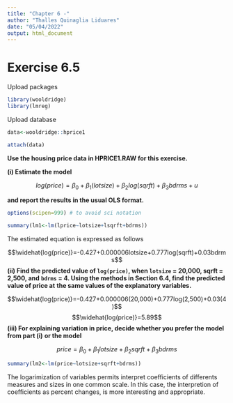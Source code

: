 ---
title: "Chapter 6 -"
author: "Thalles Quinaglia Liduares"
date: "05/04/2022"
output: html_document
---

# Exercise 6.5

Upload packages

```{r, warning=FALSE, message=FALSE}

library(wooldridge)
library(lmreg)

```


Upload database

```{r, warning=FALSE, message=FALSE}

data<-wooldridge::hprice1

attach(data)

```

**Use the housing price data in HPRICE1.RAW for this exercise.**

**(i) Estimate the model**

$$log(price)=\beta_0+\beta_1(lotsize)+\beta_2log(sqrft)+\beta_3bdrms+u$$

**and report the results in the usual OLS format.**

```{r}

options(scipen=999) # to avoid sci notation

summary(lm1<-lm(lprice~lotsize+lsqrft+bdrms))

```

The estimated equation is expressed as follows

$$\widehat{log(price)}=-0.427+0.000006lotsize+0.777log(sqrft)+0.03bdrms$$
**(ii) Find the predicted value of `log(price)`, when `lotsize` = 20,000, sqrft = 2,500, and**
**`bdrms` = 4. Using the methods in Section 6.4, find the predicted value of price at**
**the same values of the explanatory variables.**

$$\widehat{log(price)}=-0.427+0.000006(20,000)+0.777log(2,500)+0.03(4)$$
$$\widehat{log(price)}=5.89$$
**(iii) For explaining variation in price, decide whether you prefer the model from part (i)**
**or the model**

$$price=\beta_0+\beta_1lotsize+\beta_2sqrft+\beta_3bdrms$$

```{r}
summary(lm2<-lm(price~lotsize+sqrft+bdrms))
```


The logarimization of variables permits interpret coefficients of differents
measures and sizes in one common scale. In this case, the interpretion of coefficients
as percent changes, is more interesting and appropriate.